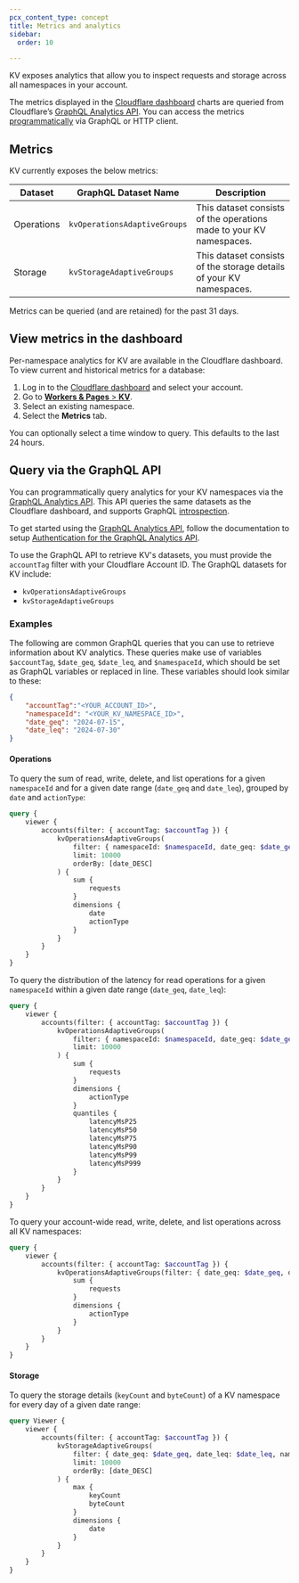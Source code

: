 ```yaml
---
pcx_content_type: concept
title: Metrics and analytics
sidebar:
  order: 10

---
```


KV exposes analytics that allow you to inspect requests and storage across all namespaces in your account.

The metrics displayed in the [Cloudflare dashboard](https://dash.cloudflare.com/) charts are queried from Cloudflare’s [GraphQL Analytics API](/analytics/graphql-api/). You can access the metrics [programmatically](#query-via-the-graphql-api) via GraphQL or HTTP client.

## Metrics

KV currently exposes the below metrics:

| Dataset   | GraphQL Dataset Name      | Description                                                                   |
| ----------------------- | --------------------------- | ------------------------------------------------------------- |
| Operations              | `kvOperationsAdaptiveGroups`| This dataset consists of the operations made to your KV namespaces.   |
| Storage                 | `kvStorageAdaptiveGroups`   | This dataset consists of the storage details of your KV namespaces.   |

Metrics can be queried (and are retained) for the past 31 days.

## View metrics in the dashboard

Per-namespace analytics for KV are available in the Cloudflare dashboard. To view current and historical metrics for a database:

1. Log in to the [Cloudflare dashboard](https://dash.cloudflare.com) and select your account.
2. Go to [**Workers & Pages** > **KV**](https://dash.cloudflare.com/?to=/:account/workers/kv/namespaces).
3. Select an existing namespace.
4. Select the **Metrics** tab.

You can optionally select a time window to query. This defaults to the last 24 hours.

## Query via the GraphQL API

You can programmatically query analytics for your KV namespaces via the [GraphQL Analytics API](/analytics/graphql-api/). This API queries the same datasets as the Cloudflare dashboard, and supports GraphQL [introspection](/analytics/graphql-api/features/discovery/introspection/).

To get started using the [GraphQL Analytics API](/analytics/graphql-api/), follow the documentation to setup [Authentication for the GraphQL Analytics API](/analytics/graphql-api/getting-started/authentication/).

To use the GraphQL API to retrieve KV's datasets, you must provide the `accountTag` filter with your Cloudflare Account ID. The GraphQL datasets for KV include:

- `kvOperationsAdaptiveGroups`
- `kvStorageAdaptiveGroups`

### Examples

The following are common GraphQL queries that you can use to retrieve information about KV analytics. These queries make use of variables `$accountTag`, `$date_geq`, `$date_leq`, and `$namespaceId`, which should be set as GraphQL variables or replaced in line. These variables should look similar to these:

```json
{
    "accountTag":"<YOUR_ACCOUNT_ID>",
    "namespaceId": "<YOUR_KV_NAMESPACE_ID>",
    "date_geq": "2024-07-15",
    "date_leq": "2024-07-30"
}
```

#### Operations

To query the sum of read, write, delete, and list operations for a given `namespaceId` and for a given date range (`date_geq` and `date_leq`), grouped by `date` and `actionType`:

```graphql
query {
    viewer {
        accounts(filter: { accountTag: $accountTag }) {
            kvOperationsAdaptiveGroups(
                filter: { namespaceId: $namespaceId, date_geq: $date_geq, date_leq: $date_leq }
                limit: 10000
				orderBy: [date_DESC]
            ) {
                sum {
                    requests
                }
                dimensions {
                    date
                    actionType
                }
            }
        }
    }
}
```


To query the distribution of the latency for read operations for a given `namespaceId` within a given date range (`date_geq`, `date_leq`):

```graphql
query {
    viewer {
        accounts(filter: { accountTag: $accountTag }) {
            kvOperationsAdaptiveGroups(
                filter: { namespaceId: $namespaceId, date_geq: $date_geq, date_leq: $date_leq, actionType: "read" }
                limit: 10000
            ) {
                sum {
                    requests
                }
                dimensions {
                    actionType
                }
                quantiles {
                    latencyMsP25
                    latencyMsP50
                    latencyMsP75
                    latencyMsP90
                    latencyMsP99
                    latencyMsP999
                }
            }
        }
    }
}
```

To query your account-wide read, write, delete, and list operations across all KV namespaces:

```graphql
query {
    viewer {
        accounts(filter: { accountTag: $accountTag }) {
            kvOperationsAdaptiveGroups(filter: { date_geq: $date_geq, date_leq: $date_leq  }, limit: 10000) {
                sum {
                    requests
                }
                dimensions {
                    actionType
                }
            }
        }
    }
}
```

#### Storage

To query the storage details (`keyCount` and `byteCount`) of a KV namespace for every day of a given date range:

```graphql
query Viewer {
    viewer {
        accounts(filter: { accountTag: $accountTag }) {
            kvStorageAdaptiveGroups(
                filter: { date_geq: $date_geq, date_leq: $date_leq, namespaceId: $namespaceId }
                limit: 10000
                orderBy: [date_DESC]
            ) {
                max {
                    keyCount
                    byteCount
                }
                dimensions {
                    date
                }
            }
        }
    }
}
```